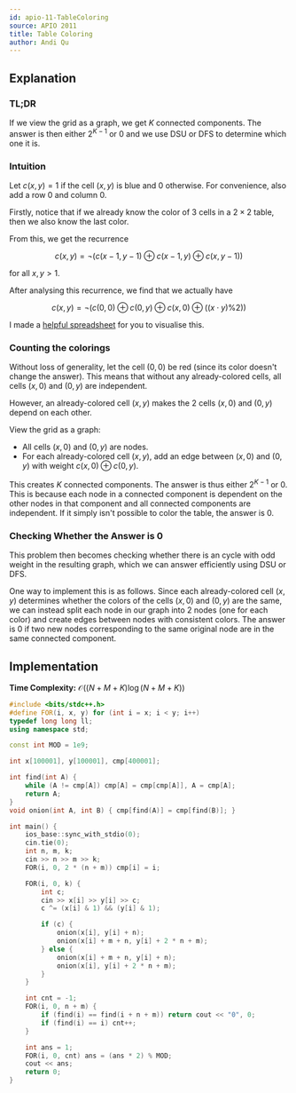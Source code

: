 ```yaml
---
id: apio-11-TableColoring
source: APIO 2011
title: Table Coloring
author: Andi Qu
---
```


## Explanation

### TL;DR

If we view the grid as a graph, we get $K$ connected components. The answer is
then either $2^{K - 1}$ or $0$ and we use DSU or DFS to determine which one it
is.

### Intuition

Let $c(x, y) = 1$ if the cell $(x, y)$ is blue and $0$ otherwise. For
convenience, also add a row 0 and column 0.

Firstly, notice that if we already know the color of 3 cells in a $2 \times 2$
table, then we also know the last color.

From this, we get the recurrence

$$
c(x, y) = \lnot (c(x - 1, y - 1) \oplus c(x - 1, y) \oplus c(x, y - 1))
$$

for all $x, y > 1$.

After analysing this recurrence, we find that we actually have

$$
c(x, y) = \lnot (c(0, 0) \oplus c(0, y) \oplus c(x, 0) \oplus ((x \cdot y) \% 2))
$$

I made a
[helpful spreadsheet](https://docs.google.com/spreadsheets/d/1cSNyb3wBq39R2FsSD-kuPpfBsLXCVxSXKsqllo2sUs0/edit?usp=sharing)
for you to visualise this.

### Counting the colorings

Without loss of generality, let the cell $(0, 0)$ be red (since its color
doesn't change the answer). This means that without any already-colored cells,
all cells $(x, 0)$ and $(0, y)$ are independent.

However, an already-colored cell $(x, y)$ makes the 2 cells $(x, 0)$ and
$(0, y)$ depend on each other.

View the grid as a graph:

- All cells $(x, 0)$ and $(0, y)$ are nodes.
- For each already-colored cell $(x, y)$, add an edge between $(x, 0)$ and
  $(0, y)$ with weight $c(x, 0) \oplus c(0, y)$.

This creates $K$ connected components. The answer is thus either $2^{K - 1}$ or
$0$. This is because each node in a connected component is dependent on the
other nodes in that component and all connected components are independent. If
it simply isn't possible to color the table, the answer is $0$.

### Checking Whether the Answer is $0$

This problem then becomes checking whether there is an cycle with odd weight
in the resulting graph, which we can answer efficiently using DSU or DFS.

One way to implement this is as follows. Since each already-colored cell
$(x, y)$ determines whether the colors of the cells $(x, 0)$ and $(0, y)$ are
the same, we can instead split each node in our graph into 2 nodes (one for
each color) and create edges between nodes with consistent colors.
The answer is $0$ if two new nodes corresponding to the same original node
are in the same connected component.

## Implementation

**Time Complexity:** $\mathcal{O}((N+M+K)\log (N+M+K))$

<LanguageSection>

<CPPSection>

```cpp
#include <bits/stdc++.h>
#define FOR(i, x, y) for (int i = x; i < y; i++)
typedef long long ll;
using namespace std;

const int MOD = 1e9;

int x[100001], y[100001], cmp[400001];

int find(int A) {
	while (A != cmp[A]) cmp[A] = cmp[cmp[A]], A = cmp[A];
	return A;
}
void onion(int A, int B) { cmp[find(A)] = cmp[find(B)]; }

int main() {
	ios_base::sync_with_stdio(0);
	cin.tie(0);
	int n, m, k;
	cin >> n >> m >> k;
	FOR(i, 0, 2 * (n + m)) cmp[i] = i;

	FOR(i, 0, k) {
		int c;
		cin >> x[i] >> y[i] >> c;
		c ^= (x[i] & 1) && (y[i] & 1);

		if (c) {
			onion(x[i], y[i] + n);
			onion(x[i] + m + n, y[i] + 2 * n + m);
		} else {
			onion(x[i] + m + n, y[i] + n);
			onion(x[i], y[i] + 2 * n + m);
		}
	}

	int cnt = -1;
	FOR(i, 0, n + m) {
		if (find(i) == find(i + n + m)) return cout << "0", 0;
		if (find(i) == i) cnt++;
	}

	int ans = 1;
	FOR(i, 0, cnt) ans = (ans * 2) % MOD;
	cout << ans;
	return 0;
}
```

</CPPSection>

</LanguageSection>

